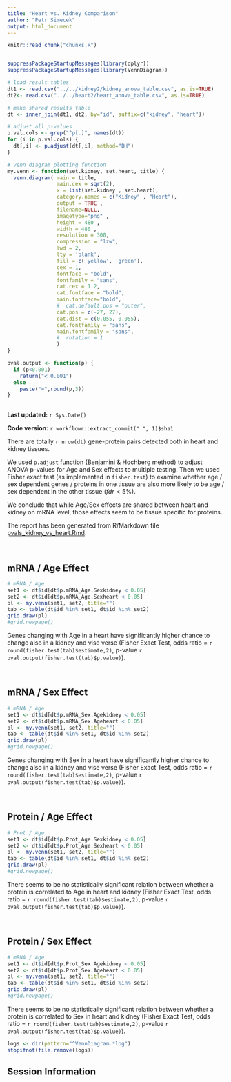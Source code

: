```yaml
---
title: "Heart vs. Kidney Comparison"
author: "Petr Simecek"
output: html_document
---
```


```r
knitr::read_chunk("chunks.R")
```

```r
```

```r
suppressPackageStartupMessages(library(dplyr))
suppressPackageStartupMessages(library(VennDiagram))

# load result tables
dt1 <- read.csv("../../kidney2/kidney_anova_table.csv", as.is=TRUE)
dt2<- read.csv("../../heart2/heart_anova_table.csv", as.is=TRUE) 

# make shared results table
dt <- inner_join(dt1, dt2, by="id", suffix=c("kidney", "heart"))

# adjust all p-values
p.val.cols <- grep("^p[.]", names(dt))
for (i in p.val.cols) {
  dt[,i] <- p.adjust(dt[,i], method="BH")
}

# venn diagram plotting function
my.venn <- function(set.kidney, set.heart, title) {
  venn.diagram( main = title,
                main.cex = sqrt(2),
                x = list(set.kidney , set.heart),
                category.names = c("Kidney" , "Heart"),
                output = TRUE ,
                filename=NULL,
                imagetype="png" ,
                height = 480 , 
                width = 480 , 
                resolution = 300,
                compression = "lzw",
                lwd = 2,
                lty = 'blank',
                fill = c('yellow', 'green'),
                cex = 1,
                fontface = "bold",
                fontfamily = "sans",
                cat.cex = 1.2,
                cat.fontface = "bold",
                main.fontface="bold",
                #  cat.default.pos = "outer",
                cat.pos = c(-27, 27),
                cat.dist = c(0.055, 0.055),
                cat.fontfamily = "sans",
                main.fontfamily = "sans",
                #  rotation = 1
                )
}

pval.output <- function(p) {
  if (p<0.001) 
    return("< 0.001") 
  else 
    paste("=",round(p,3))
}
  
```


**Last updated:** `r Sys.Date()`

**Code version:** `r workflowr::extract_commit(".", 1)$sha1`

There are totally `r nrow(dt)` gene-protein pairs detected both in heart and kidney tissues. 

We used `p.adjust` function (Benjamini & Hochberg method) to adjust ANOVA p-values for Age and Sex effects to multiple testing. Then we used Fisher exact test (as implemented in `fisher.test`) to examine whether age / sex dependent genes / proteins in one tissue are also more likely to be age / sex dependent in the other tissue ($fdr<5\%$).

We conclude that while Age/Sex effects are shared between heart and kidney on mRNA level, those effects seem to be tissue specific for proteins.

The report has been generated from R/Markdown file [pvals_kidney_vs_heart.Rmd](https://github.com/simecek/TheAgingProteome/blob/master/analysis/pvals_kidney_vs_heart.Rmd).

\ 

## mRNA / Age Effect

```r
# mRNA / Age
set1 <- dt$id[dt$p.mRNA_Age.Sexkidney < 0.05]
set2 <- dt$id[dt$p.mRNA_Age.Sexheart < 0.05]
pl <- my.venn(set1, set2, title="")
tab <- table(dt$id %in% set1, dt$id %in% set2)
grid.draw(pl)
#grid.newpage()
```

Genes changing with Age in a heart have significantly higher chance to change also in a kidney and vise verse (Fisher Exact Test, odds ratio = `r round(fisher.test(tab)$estimate,2)`, p-value `r pval.output(fisher.test(tab)$p.value)`).

\ 

## mRNA / Sex Effect

```r
# mRNA / Age
set1 <- dt$id[dt$p.mRNA_Sex.Agekidney < 0.05]
set2 <- dt$id[dt$p.mRNA_Sex.Ageheart < 0.05]
pl <- my.venn(set1, set2, title="")
tab <- table(dt$id %in% set1, dt$id %in% set2)
grid.draw(pl)
#grid.newpage()
```

Genes changing with Sex in a heart have significantly higher chance to change also in a kidney and vise verse (Fisher Exact Test, odds ratio = `r round(fisher.test(tab)$estimate,2)`, p-value `r pval.output(fisher.test(tab)$p.value)`).

\ 

## Protein / Age Effect

```r
# Prot / Age
set1 <- dt$id[dt$p.Prot_Age.Sexkidney < 0.05]
set2 <- dt$id[dt$p.Prot_Age.Sexheart < 0.05]
pl <- my.venn(set1, set2, title="")
tab <- table(dt$id %in% set1, dt$id %in% set2)
grid.draw(pl)
#grid.newpage()
```

There seems to be no statistically significant relation between whether a protein is correlated to Age in heart and kidney (Fisher Exact Test, odds ratio = `r round(fisher.test(tab)$estimate,2)`, p-value `r pval.output(fisher.test(tab)$p.value)`).

\ 

## Protein / Sex Effect

```r
# mRNA / Age
set1 <- dt$id[dt$p.Prot_Sex.Agekidney < 0.05]
set2 <- dt$id[dt$p.Prot_Sex.Ageheart < 0.05]
pl <- my.venn(set1, set2, title="")
tab <- table(dt$id %in% set1, dt$id %in% set2)
grid.draw(pl)
#grid.newpage()
```

There seems to be no statistically significant relation between whether a protein is correlated to Sex in heart and kidney (Fisher Exact Test, odds ratio = `r round(fisher.test(tab)$estimate,2)`, p-value `r pval.output(fisher.test(tab)$p.value)`).

```r
logs <- dir(pattern="^VennDiagram.*log")
stopifnot(file.remove(logs))
```


## Session Information

```r
```
